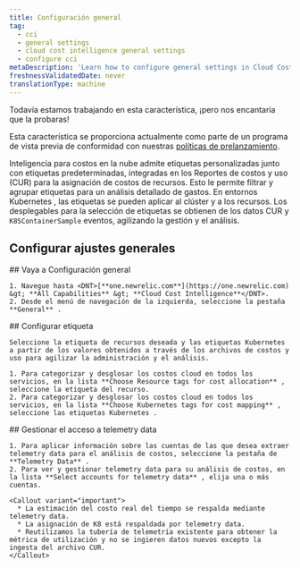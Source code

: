 ```yaml
---
title: Configuración general
tag:
  - cci
  - general settings
  - cloud cost intelligence general settings
  - configure cci
metaDescription: 'Learn how to configure general settings in Cloud Cost Intelligence, including account management, data retention, and notification preferences.'
freshnessValidatedDate: never
translationType: machine
---
```


<Callout title="avance">
  Todavía estamos trabajando en esta característica, ¡pero nos encantaría que la probaras!

  Esta característica se proporciona actualmente como parte de un programa de vista previa de conformidad con nuestras [políticas de prelanzamiento](/docs/licenses/license-information/referenced-policies/new-relic-pre-release-policy).
</Callout>

Inteligencia para costos en la nube admite etiquetas personalizadas junto con etiquetas predeterminadas, integradas en los Reportes de costos y uso (CUR) para la asignación de costos de recursos. Esto le permite filtrar y agrupar etiquetas para un análisis detallado de gastos. En entornos Kubernetes , las etiquetas se pueden aplicar al clúster y a los recursos. Los desplegables para la selección de etiquetas se obtienen de los datos CUR y `K8SContainerSample` eventos, agilizando la gestión y el análisis.

## Configurar ajustes generales

<Steps>
  <Step>
    ## Vaya a Configuración general

    1. Navegue hasta <DNT>[**one.newrelic.com**](https://one.newrelic.com) &gt; **All Capabilities** &gt; **Cloud Cost Intelligence**</DNT>.
    2. Desde el menú de navegación de la izquierda, seleccione la pestaña **General** .
  </Step>

  <Step>
    ## Configurar etiqueta

    Seleccione la etiqueta de recursos deseada y las etiquetas Kubernetes a partir de los valores obtenidos a través de los archivos de costos y uso para agilizar la administración y el análisis.

    1. Para categorizar y desglosar los costos cloud en todos los servicios, en la lista **Choose Resource tags for cost allocation** , seleccione la etiqueta del recurso.
    2. Para categorizar y desglosar los costos cloud en todos los servicios, en la lista **Choose Kubernetes tags for cost mapping** , seleccione las etiquetas Kubernetes .
  </Step>

  <Step>
    ## Gestionar el acceso a telemetry data

    1. Para aplicar información sobre las cuentas de las que desea extraer telemetry data para el análisis de costos, seleccione la pestaña de **Telemetry Data** .
    2. Para ver y gestionar telemetry data para su análisis de costos, en la lista **Select accounts for telemetry data** , elija una o más cuentas.

    <Callout variant="important">
      * La estimación del costo real del tiempo se respalda mediante telemetry data.
      * La asignación de K8 está respaldada por telemetry data.
      * Reutilizamos la tubería de telemetría existente para obtener la métrica de utilización y no se ingieren datos nuevos excepto la ingesta del archivo CUR.
    </Callout>
  </Step>
</Steps>